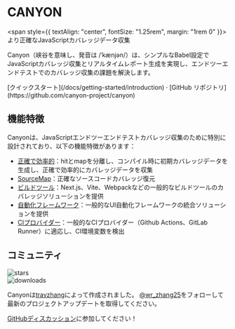 <h1
  style={{
    textAlign: "center",
    fontSize: "2.25rem",
    fontWeight: "bold",
    margin: "2rem 0",
  }}
>
  CANYON
</h1>

<span style={{ textAlign: "center", fontSize: "1.25rem", margin: "1rem 0" }}>
  より正確なJavaScriptカバレッジデータ収集
</span>

Canyon（峡谷を意味し、発音は /ˈkænjən/）は、シンプルなBabel設定でJavaScriptカバレッジ収集とリアルタイムレポート生成を実現し、エンドツーエンドテストでのカバレッジ収集の課題を解決します。

<div className="mt-16 mb-20 text-center">
  [クイックスタート](/docs/getting-started/introduction) · [GitHub
  リポジトリ](https://github.com/canyon-project/canyon)
</div>

## 機能特徴

Canyonは、JavaScriptエンドツーエンドテストカバレッジ収集のために特別に設計されており、以下の機能特徴があります：

- [正確で効率的](/docs/core-concepts/separate-hit-and-map)：hitとmapを分離し、コンパイル時に初期カバレッジデータを生成し、正確で効率的にカバレッジデータを収集
- [SourceMap](/docs/core-concepts/restore-source-code-coverage)：正確なソースコードカバレッジ復元
- [ビルドツール](/docs/installation/getting-started)：Next.js、Vite、Webpackなどの一般的なビルドツールのカバレッジソリューションを提供
- [自動化フレームワーク](/docs/end-to-end-testing/getting-started)：一般的なUI自動化フレームワークの統合ソリューションを提供
- [CIプロバイダー](/docs/reference/provider)：一般的なCIプロバイダー（Github Actions、GitLab Runner）に適応し、CI環境変数を検出

## コミュニティ

<div className="space-y-3 py-2">
  <div className="flex h-6">
    <img alt="stars" src="https://badgen.net/github/stars/canyon-project/canyon" className="inline-block mr-2"/>
  </div>

  <div className="flex h-6">
    <img alt="downloads" src="https://badgen.net/npm/dw/babel-plugin-canyon?label=downloads%20(babel-plugin-canyon)" className="inline-block mr-2"/>
  </div>
</div>

Canyonは[travzhang](https://github.com/travzhang)によって作成されました。
[@wr_zhang25](https://twitter.com/wr_zhang25)をフォローして最新のプロジェクトアップデートを取得してください。

[GitHubディスカッション](https://github.com/canyon-project/canyon/discussions)に参加してください！ 